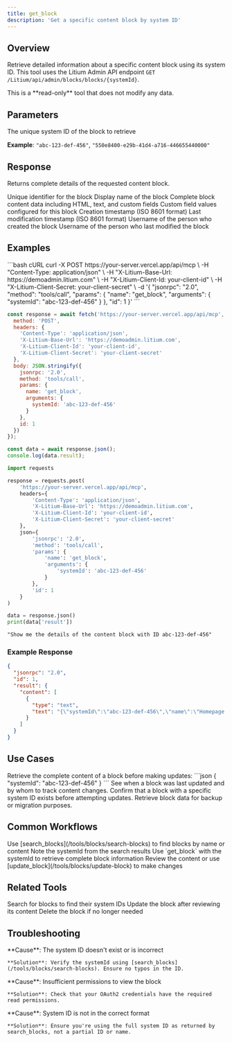 ```yaml
---
title: get_block
description: 'Get a specific content block by system ID'
---
```


## Overview

Retrieve detailed information about a specific content block using its system ID. This tool uses the Litium Admin API endpoint `GET /Litium/api/admin/blocks/blocks/{systemId}`.

<Info>
  This is a **read-only** tool that does not modify any data.
</Info>

## Parameters

<ParamField path="systemId" type="string" required>
  The unique system ID of the block to retrieve
  
  **Example**: `"abc-123-def-456"`, `"550e8400-e29b-41d4-a716-446655440000"`
</ParamField>

## Response

Returns complete details of the requested content block.

<ResponseField name="systemId" type="string">
  Unique identifier for the block
</ResponseField>

<ResponseField name="name" type="string">
  Display name of the block
</ResponseField>

<ResponseField name="content" type="object">
  Complete block content data including HTML, text, and custom fields
</ResponseField>

<ResponseField name="fields" type="object">
  Custom field values configured for this block
</ResponseField>

<ResponseField name="created" type="string">
  Creation timestamp (ISO 8601 format)
</ResponseField>

<ResponseField name="modified" type="string">
  Last modification timestamp (ISO 8601 format)
</ResponseField>

<ResponseField name="createdBy" type="string">
  Username of the person who created the block
</ResponseField>

<ResponseField name="modifiedBy" type="string">
  Username of the person who last modified the block
</ResponseField>

## Examples

<CodeGroup>
```bash cURL
curl -X POST https://your-server.vercel.app/api/mcp \
  -H "Content-Type: application/json" \
  -H "X-Litium-Base-Url: https://demoadmin.litium.com" \
  -H "X-Litium-Client-Id: your-client-id" \
  -H "X-Litium-Client-Secret: your-client-secret" \
  -d '{
    "jsonrpc": "2.0",
    "method": "tools/call",
    "params": {
      "name": "get_block",
      "arguments": {
        "systemId": "abc-123-def-456"
      }
    },
    "id": 1
  }'
```

```javascript JavaScript
const response = await fetch('https://your-server.vercel.app/api/mcp', {
  method: 'POST',
  headers: {
    'Content-Type': 'application/json',
    'X-Litium-Base-Url': 'https://demoadmin.litium.com',
    'X-Litium-Client-Id': 'your-client-id',
    'X-Litium-Client-Secret': 'your-client-secret'
  },
  body: JSON.stringify({
    jsonrpc: '2.0',
    method: 'tools/call',
    params: {
      name: 'get_block',
      arguments: {
        systemId: 'abc-123-def-456'
      }
    },
    id: 1
  })
});

const data = await response.json();
console.log(data.result);
```

```python Python
import requests

response = requests.post(
    'https://your-server.vercel.app/api/mcp',
    headers={
        'Content-Type': 'application/json',
        'X-Litium-Base-Url': 'https://demoadmin.litium.com',
        'X-Litium-Client-Id': 'your-client-id',
        'X-Litium-Client-Secret': 'your-client-secret'
    },
    json={
        'jsonrpc': '2.0',
        'method': 'tools/call',
        'params': {
            'name': 'get_block',
            'arguments': {
                'systemId': 'abc-123-def-456'
            }
        },
        'id': 1
    }
)

data = response.json()
print(data['result'])
```

```text Natural Language (AI)
"Show me the details of the content block with ID abc-123-def-456"
```
</CodeGroup>

### Example Response

```json
{
  "jsonrpc": "2.0",
  "id": 1,
  "result": {
    "content": [
      {
        "type": "text",
        "text": "{\"systemId\":\"abc-123-def-456\",\"name\":\"Homepage Hero Banner\",\"content\":{\"html\":\"<div class='hero'><h1>Welcome</h1></div>\",\"text\":\"Welcome\"},\"fields\":{\"backgroundColor\":\"#ffffff\",\"imageUrl\":\"/images/hero.jpg\"},\"created\":\"2024-01-01T00:00:00Z\",\"modified\":\"2024-01-15T10:30:00Z\",\"createdBy\":\"admin\",\"modifiedBy\":\"editor\"}"
      }
    ]
  }
}
```

## Use Cases

<AccordionGroup>
  <Accordion title="View Block Content" icon="eye">
    Retrieve the complete content of a block before making updates:
    ```json
    {
      "systemId": "abc-123-def-456"
    }
    ```
  </Accordion>

  <Accordion title="Check Last Modified" icon="clock">
    See when a block was last updated and by whom to track content changes.
  </Accordion>

  <Accordion title="Verify Block Exists" icon="check">
    Confirm that a block with a specific system ID exists before attempting updates.
  </Accordion>

  <Accordion title="Export Block Data" icon="download">
    Retrieve block data for backup or migration purposes.
  </Accordion>
</AccordionGroup>

## Common Workflows

<Steps>
  <Step title="Search for Blocks">
    Use [search_blocks](/tools/blocks/search-blocks) to find blocks by name or content
  </Step>
  <Step title="Get System ID">
    Note the systemId from the search results
  </Step>
  <Step title="Get Full Details">
    Use `get_block` with the systemId to retrieve complete block information
  </Step>
  <Step title="Analyze or Update">
    Review the content or use [update_block](/tools/blocks/update-block) to make changes
  </Step>
</Steps>

## Related Tools

<CardGroup cols={2}>
  <Card
    title="search_blocks"
    icon="magnifying-glass"
    href="/tools/blocks/search-blocks"
  >
    Search for blocks to find their system IDs
  </Card>
  <Card
    title="update_block"
    icon="pen-to-square"
    href="/tools/blocks/update-block"
  >
    Update the block after reviewing its content
  </Card>
  <Card
    title="delete_block"
    icon="trash"
    href="/tools/blocks/delete-block"
  >
    Delete the block if no longer needed
  </Card>
</CardGroup>

## Troubleshooting

<AccordionGroup>
  <Accordion title="Block not found (404)">
    **Cause**: The system ID doesn't exist or is incorrect
    
    **Solution**: Verify the systemId using [search_blocks](/tools/blocks/search-blocks). Ensure no typos in the ID.
  </Accordion>

  <Accordion title="Access denied (403)">
    **Cause**: Insufficient permissions to view the block
    
    **Solution**: Check that your OAuth2 credentials have the required read permissions.
  </Accordion>

  <Accordion title="Invalid system ID format">
    **Cause**: System ID is not in the correct format
    
    **Solution**: Ensure you're using the full system ID as returned by search_blocks, not a partial ID or name.
  </Accordion>
</AccordionGroup>


